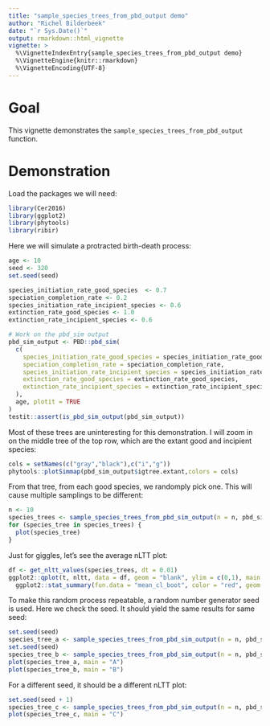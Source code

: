 ```yaml
---
title: "sample_species_trees_from_pbd_output demo"
author: "Richel Bilderbeek"
date: "`r Sys.Date()`"
output: rmarkdown::html_vignette
vignette: >
  %\VignetteIndexEntry{sample_species_trees_from_pbd_output demo}
  %\VignetteEngine{knitr::rmarkdown}
  %\VignetteEncoding{UTF-8}
---
```


# Goal

This vignette demonstrates the `sample_species_trees_from_pbd_output`
function.

# Demonstration

Load the packages we will need:

```r
library(Cer2016)
library(ggplot2)
library(phytools)
library(ribir)

```

Here we will simulate a protracted birth-death process:

```r
age <- 10
seed <- 320
set.seed(seed)

species_initiation_rate_good_species  <- 0.7
speciation_completion_rate <- 0.2
species_initiation_rate_incipient_species <- 0.6
extinction_rate_good_species <- 1.0
extinction_rate_incipient_species <- 0.6

# Work on the pbd_sim output
pbd_sim_output <- PBD::pbd_sim(
  c(
    species_initiation_rate_good_species = species_initiation_rate_good_species,
    speciation_completion_rate = speciation_completion_rate,
    species_initiation_rate_incipient_species = species_initiation_rate_incipient_species,
    extinction_rate_good_species = extinction_rate_good_species,
    extinction_rate_incipient_species = extinction_rate_incipient_species
  ),
  age, plotit = TRUE
)
testit::assert(is_pbd_sim_output(pbd_sim_output))
```

Most of these trees are uninteresting for this demonstration. I will zoom in
on the middle tree of the top row, which are the extant good and
incipient species:

```r
cols = setNames(c("gray","black"),c("i","g"))
phytools::plotSimmap(pbd_sim_output$igtree.extant,colors = cols)
```

From that tree, from each good species, we randomply pick one. This will cause
multiple samplings to be different:

```r
n <- 10
species_trees <- sample_species_trees_from_pbd_sim_output(n = n, pbd_sim_output)
for (species_tree in species_trees) {
  plot(species_tree)
}
```

Just for giggles, let's see the average nLTT plot:

```r
df <- get_nltt_values(species_trees, dt = 0.01)
ggplot2::qplot(t, nltt, data = df, geom = "blank", ylim = c(0,1), main = "Average nLTT plot of phylogenies") + 
  ggplot2::stat_summary(fun.data = "mean_cl_boot", color = "red", geom = "smooth")
```

To make this random process repeatable, a random number generator seed
is used. Here we check the seed. It should yield the same results for same seed:

```r
set.seed(seed)
species_tree_a <- sample_species_trees_from_pbd_sim_output(n = n, pbd_sim_output)[[1]]
set.seed(seed)
species_tree_b <- sample_species_trees_from_pbd_sim_output(n = n, pbd_sim_output)[[1]]
plot(species_tree_a, main = "A")
plot(species_tree_b, main = "B")
```

For a different seed, it should be a different nLTT plot:

```r
set.seed(seed + 1)
species_tree_c <- sample_species_trees_from_pbd_sim_output(n = n, pbd_sim_output)[[1]]
plot(species_tree_c, main = "C")
```
